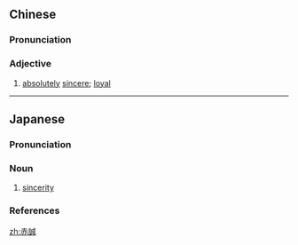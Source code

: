 {{also|赤诚}}
==Chinese==
{{zh-forms|s=赤诚}}

===Pronunciation===
{{zh-pron
|m=chìchéng
|c=cik3 sing4,cek3 sing4
|cat=a
}}

===Adjective===
{{zh-adj}}

# [[absolutely]] [[sincere]]; [[loyal]]

----

==Japanese==
{{ja-kanjitab|せき|せい|yomi=o}}

===Pronunciation===
{{ja-pron|yomi=kanon|せきせい|acc=0|dev=2|acc_ref=DJR,NHK}}

===Noun===
{{ja-noun|せきせい}}

# [[sincerity]]

===References===
<references/>

[[zh:赤誠]]